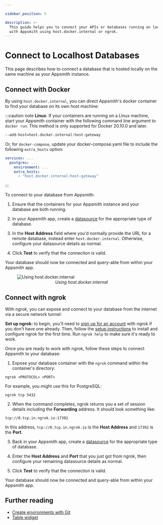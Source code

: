 ```yaml
---

sidebar_position: 5

description: >-
  This guide helps you to connect your APIs or databases running on localhost
  with Appsmith using host.docker.internal or ngrok.
---
```


# Connect to Localhost Databases

This page describes how to connect a database that is hosted locally on the same machine as your Appsmith instance.


<Tabs>
 <TabItem label="Docker" value="docker">


## Connect with Docker

By using `host.docker.internal`, you can direct Appsmith's docker container to find your database on its own host machine:

<VideoEmbed host="youtube" videoId="4XlgsVekzhI" title="Connect to databases/APIs running on localhost" caption="Connect to databases/APIs running on localhost"/>

:::caution note
**Linux**: If your containers are running on a Linux machine, start your Appsmith container with the following command line argument to `docker run`. This method is only supported for Docker 20.10.0 and later.

```bash
--add-host=host.docker.internal:host-gateway
```

Or, for `docker-compose`, update your docker-compose.yaml file to include the following `extra_hosts` option:

```yml
services: ...
  postgres: ...
    environment: ...
    extra_hosts:
      - "host.docker.internal:host-gateway"
```

:::

To connect to your database from Appsmith:

1. Ensure that the containers for your Appsmith instance and your database are both running.

2. In your Appsmith app, create a [datasource](/core-concepts/connecting-to-data-sources) for the appropriate type of database.

3. In the **Host Address** field where you'd normally provide the URL for a remote database, instead enter `host.docker.internal`. Otherwise, configure your datasource details as normal.

4. Click **Test** to verify that the connection is valid.

Your database should now be connected and query-able from within your Appsmith app.

<figure>
  <img src="/img/local_db_config.png" style={{width: "100%", height: "auto"}} alt="Using host.docker.internal" />
  <figcaption align="center"><i>Using host.docker.internal</i></figcaption>
</figure>

 </TabItem>

 <TabItem label="ngrok" value="ngrok">


## Connect with ngrok

With ngrok, you can expose and connect to your database from the internet via a secure network tunnel:

<VideoEmbed host="youtube" videoId="IUX2rXmS17E" title="Connect to localhost using ngrok" caption="Connect to localhost using ngrok"/>

**Set up ngrok:** to begin, you'll need to [sign up for an account](https://dashboard.ngrok.com/signup) with ngrok if you don't have one already. Then, follow the [setup instructions](https://dashboard.ngrok.com/get-started/setup) to install and configure ngrok for the first time. Run `ngrok help` to make sure it's ready to work.

Once you are ready to work with ngrok, follow these steps to connect Appsmith to your database:

1. Expose your database container with the ```ngrok``` command within the container's directory:

  ```
  ngrok <PROTOCOL> <PORT>
  ```
  For example, you might use this for PostgreSQL:
  ```
  ngrok tcp 5432
  ```

2. When the command completes, ngrok returns you a set of session details including the **Forwarding** address. It should look something like:

  ```
  tcp://0.tcp.in.ngrok.io:17392
  ```
  In this address, `tcp://0.tcp.in.ngrok.io` is the **Host Address** and `17392` is the **Port**.

3. Back in your Appsmith app, create a [datasource](/core-concepts/connecting-to-data-sources) for the appropriate type of database.

4. Enter the **Host Address** and **Port** that you just got from ngrok, then configure your remaining datasource details as normal.

5. Click **Test** to verify that the connection is valid.

Your database should now be connected and query-able from within your Appsmith app.

 </TabItem>
</Tabs>

## Further reading

* [Create environments with Git](/advanced-concepts/version-control-with-git/environments-with-git)
* [Table widget](/reference/widgets/table)